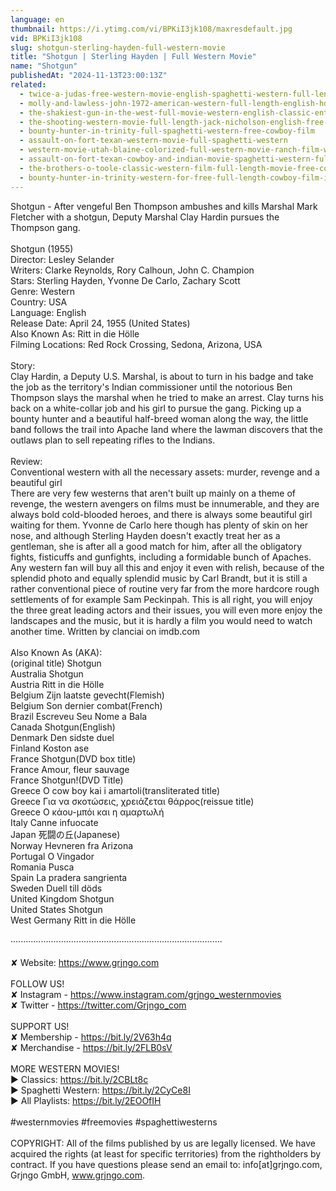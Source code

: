 ```yaml
---
language: en
thumbnail: https://i.ytimg.com/vi/BPKiI3jk108/maxresdefault.jpg
vid: BPKiI3jk108
slug: shotgun-sterling-hayden-full-western-movie
title: "Shotgun | Sterling Hayden | Full Western Movie"
name: "Shotgun"
publishedAt: "2024-11-13T23:00:13Z"
related:
  - twice-a-judas-free-western-movie-english-spaghetti-western-full-length
  - molly-and-lawless-john-1972-american-western-full-length-english-hd-free-full-moves
  - the-shakiest-gun-in-the-west-full-movie-western-english-classic-entire-film-full-free-movies
  - the-shooting-western-movie-full-length-jack-nicholson-english-free-full-westerns
  - bounty-hunter-in-trinity-full-spaghetti-western-free-cowboy-film
  - assault-on-fort-texan-western-movie-full-spaghetti-western
  - western-movie-utah-blaine-colorized-full-western-movie-ranch-film-wild-west
  - assault-on-fort-texan-cowboy-and-indian-movie-spaghetti-western-full-movie-western-movies
  - the-brothers-o-toole-classic-western-film-full-length-movie-free-cowboy-movie-wild-west
  - bounty-hunter-in-trinity-western-for-free-full-length-cowboy-film-italo-western
---
```


Shotgun - After vengeful Ben Thompson ambushes and kills Marshal Mark Fletcher with a shotgun, Deputy Marshal Clay Hardin pursues the Thompson gang.<br />
<br />
Shotgun (1955)<br />
Director: Lesley Selander<br />
Writers: Clarke Reynolds, Rory Calhoun, John C. Champion<br />
Stars: Sterling Hayden, Yvonne De Carlo, Zachary Scott<br />
Genre: Western<br />
Country: USA<br />
Language: English<br />
Release Date: April 24, 1955 (United States)<br />
Also Known As: Ritt in die Hölle<br />
Filming Locations: Red Rock Crossing, Sedona, Arizona, USA<br />
<br />
Story:<br />
Clay Hardin, a Deputy U.S. Marshal, is about to turn in his badge and take the job as the territory's Indian commissioner until the notorious Ben Thompson slays the marshal when he tried to make an arrest. Clay turns his back on a white-collar job and his girl to pursue the gang. Picking up a bounty hunter and a beautiful half-breed woman along the way, the little band follows the trail into Apache land where the lawman discovers that the outlaws plan to sell repeating rifles to the Indians.<br />
<br />
Review:<br />
Conventional western with all the necessary assets: murder, revenge and a beautiful girl<br />
There are very few westerns that aren't built up mainly on a theme of revenge, the western avengers on films must be innumerable, and they are always bold cold-blooded heroes, and there is always some beautiful girl waiting for them. Yvonne de Carlo here though has plenty of skin on her nose, and although Sterling Hayden doesn't exactly treat her as a gentleman, she is after all a good match for him, after all the obligatory fights, fisticuffs and gunfights, including a formidable bunch of Apaches. Any western fan will buy all this and enjoy it even with relish, because of the splendid photo and equally splendid music by Carl Brandt, but it is still a rather conventional piece of routine very far from the more hardcore rough settlements of for example Sam Peckinpah. This is all right, you will enjoy the three great leading actors and their issues, you will even more enjoy the landscapes and the music, but it is hardly a film you would need to watch another time. Written by clanciai on imdb.com<br />
<br />
Also Known As (AKA):<br />
(original title) Shotgun<br />
Australia Shotgun<br />
Austria Ritt in die Hölle<br />
Belgium Zijn laatste gevecht(Flemish)<br />
Belgium Son dernier combat(French)<br />
Brazil Escreveu Seu Nome a Bala<br />
Canada Shotgun(English)<br />
Denmark Den sidste duel<br />
Finland Koston ase<br />
France Shotgun(DVD box title)<br />
France Amour, fleur sauvage<br />
France Shotgun!(DVD Title)<br />
Greece O cow boy kai i amartoli(transliterated title)<br />
Greece Για να σκοτώσεις, χρειάζεται θάρρος(reissue title)<br />
Greece Ο κάου-μπόι και η αμαρτωλή<br />
Italy Canne infuocate<br />
Japan 死闘の丘(Japanese)<br />
Norway Hevneren fra Arizona<br />
Portugal O Vingador<br />
Romania Pusca<br />
Spain La pradera sangrienta<br />
Sweden Duell till döds<br />
United Kingdom Shotgun<br />
United States Shotgun<br />
West Germany Ritt in die Hölle<br />
<br />
····················································································<br />
<br />
✘ Website: https://www.grjngo.com<br />
<br />
FOLLOW US!<br />
✘ Instagram - https://www.instagram.com/grjngo_westernmovies<br />
✘ Twitter - https://twitter.com/Grjngo_com<br />
<br />
SUPPORT US!<br />
✘ Membership - https://bit.ly/2V63h4q<br />
✘ Merchandise - https://bit.ly/2FLB0sV<br />
<br />
MORE WESTERN MOVIES! <br />
► Classics: https://bit.ly/2CBLt8c <br />
► Spaghetti Western: https://bit.ly/2CyCe8I <br />
► All Playlists: https://bit.ly/2EOOfIH <br />
<br />
#westernmovies #freemovies #spaghettiwesterns<br />
<br />
COPYRIGHT: All of the films published by us are legally licensed. We have acquired the rights (at least for specific territories) from the rightholders by contract. If you have questions please send an email to: info[at]grjngo.com, Grjngo GmbH, www.grjngo.com.